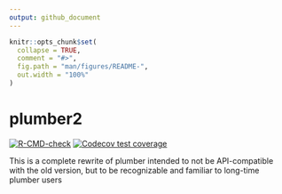 ```yaml
---
output: github_document
---
```


<!-- README.md is generated from README.Rmd. Please edit that file -->

```r
knitr::opts_chunk$set(
  collapse = TRUE,
  comment = "#>",
  fig.path = "man/figures/README-",
  out.width = "100%"
)
```

# plumber2

<!-- badges: start -->
[![R-CMD-check](https://github.com/posit-dev/plumber2/actions/workflows/R-CMD-check.yaml/badge.svg)](https://github.com/posit-dev/plumber2/actions/workflows/R-CMD-check.yaml)
[![Codecov test coverage](https://codecov.io/gh/posit-dev/plumber2/graph/badge.svg)](https://app.codecov.io/gh/posit-dev/plumber2)
<!-- badges: end -->

This is a complete rewrite of plumber intended to not be API-compatible with the
old version, but to be recognizable and familiar to long-time plumber users
